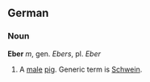 == German == 
=== Noun ===
'''Eber''' ''m'', gen. ''Ebers'', pl. ''Eber''

# A [[male]] [[pig]]. Generic term is [[Schwein]].